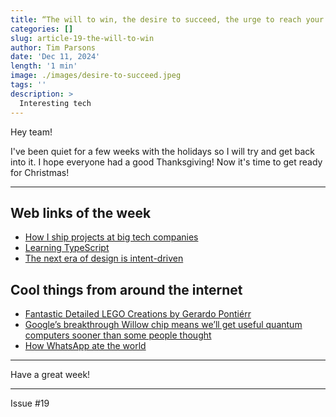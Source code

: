 ```yaml
---
title: “The will to win, the desire to succeed, the urge to reach your full potential… these are the keys that will unlock the door to personal excellence.” - Confucius
categories: []
slug: article-19-the-will-to-win
author: Tim Parsons
date: 'Dec 11, 2024'
length: '1 min'
image: ./images/desire-to-succeed.jpeg
tags: ''
description: >
  Interesting tech
---
```


Hey team!

I've been quiet for a few weeks with the holidays so I will try and get back into it. I hope everyone had a good Thanksgiving! Now it's time to get ready for Christmas!

---

## Web links of the week

- [How I ship projects at big tech companies](https://www.seangoedecke.com/how-to-ship/)
- [Learning TypeScript](https://www.learningtypescript.com/projects)
- [The next era of design is intent-driven](https://uxdesign.cc/the-next-era-of-design-is-intent-driven-f789ee521482)

## Cool things from around the internet

- [Fantastic Detailed LEGO Creations by Gerardo Pontiérr](https://designyoutrust.com/2024/11/fantastic-detailed-lego-creations-by-gerardo-pontierr/)
- [Google’s breakthrough Willow chip means we’ll get useful quantum computers sooner than some people thought](https://fortune.com/2024/12/11/google-willow-chip-quantum-computing/)
- [How WhatsApp ate the world](https://restofworld.org/2024/how-whatsapp-for-business-changed-the-world/)

---

Have a great week!

---

Issue #19
